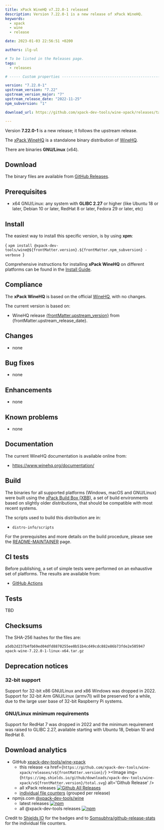 ```yaml
---
title: xPack WineHQ v7.22.0-1 released
description: Version 7.22.0-1 is a new release of xPack WineHQ.
keywords:
  - xpack
  - wine
  - release

date: 2023-01-03 22:56:51 +0200

authors: ilg-ul

# To be listed in the Releases page.
tags:
  - releases

# ----- Custom properties -----------------------------------------------------

version: "7.22.0-1"
upstream_version: "7.22"
upstream_version_major: "7"
upstream_release_date: "2022-11-25"
npm_subversion: "1"

download_url: https://github.com/xpack-dev-tools/wine-xpack/releases/tag/v7.22.0-1/

---
```


<head><title>{frontMatter.title}</title></head>
<head><meta property="og:title" content={frontMatter.title} /></head>

Version **7.22.0-1** is a new release; it follows the upstream release.

<!-- truncate -->


The [xPack WineHQ](https://xpack-dev-tools.github.io/wine-xpack/)
is a standalone binary distribution of
[WineHQ](https://www.winehq.org).

There are binaries **GNU/Linux** (x64).

## Download

The binary files are available from <a href={frontMatter.download_url}>GitHub Releases</a>.

## Prerequisites

- x64 GNU/Linux: any system with **GLIBC 2.27** or higher
  (like Ubuntu 18 or later, Debian 10 or later, RedHat 8 or later,
  Fedora 29 or later, etc)

## Install

The easiest way to install this specific version, is by using **xpm**:

<CodeBlock language="console"> {
`xpm install @xpack-dev-tools/wine@${frontMatter.version}.${frontMatter.npm_subversion} -verbose
`} </CodeBlock>

Comprehensive instructions for installing **xPack WineHQ** on different platforms
can be found in the [Install Guide](/docs/install/).

## Compliance

The **xPack WineHQ** is based on the official
[WineHQ](https://www.winehq.org), with no changes.

The current version is based on:

- WineHQ release
[{frontMatter.upstream_version}](https://dl.winehq.org/wine/source/{frontMatter.upstream_version_major}.x/) from {frontMatter.upstream_release_date}.

## Changes

- none

## Bug fixes

- none

## Enhancements

- none

## Known problems

- none

## Documentation

The current WineHQ documentation is available online from:

- https://www.winehq.org/documentation/

## Build

The binaries for all supported platforms
(Windows, macOS and GNU/Linux) were built using the
[xPack Build Box (XBB)](https://xpack.github.io/xbb/), a set
of build environments based on slightly older distributions, that should be
compatible with most recent systems.

The scripts used to build this distribution are in:

- `distro-info/scripts`

For the prerequisites and more details on the build procedure, please see the
[README-MAINTAINER](https://github.com/xpack-dev-tools/wine-xpack/blob/xpack/README-MAINTAINER.md) page.

## CI tests

Before publishing, a set of simple tests were performed on an exhaustive
set of platforms. The results are available from:

- [GitHub Actions](https://github.com/xpack-dev-tools/wine-xpack/actions/)

## Tests

TBD

## Checksums

The SHA-256 hashes for the files are:

```txt
a5db2d237b4fb69ed04dfd8870255ee0b51b4cd49cdc882e86b73fde2e505947
xpack-wine-7.22.0-1-linux-x64.tar.gz

```

## Deprecation notices

### 32-bit support

Support for 32-bit x86 GNU/Linux and x86 Windows was
dropped in 2022. Support for 32-bit Arm GNU/Linux (armv7l) will be preserved
for a while, due to the large user base of 32-bit Raspberry Pi systems.

### GNU/Linux minimum requirements

Support for RedHat 7 was dropped in 2022 and the
minimum requirement was raised to GLIBC 2.27, available starting
with Ubuntu 18, Debian 10 and RedHat 8.

## Download analytics

- GitHub [xpack-dev-tools/wine-xpack](https://github.com/xpack-dev-tools/wine-xpack/)
  - this release <a href={`https://github.com/xpack-dev-tools/wine-xpack/releases/v${frontMatter.version}/`} ><Image img={`https://img.shields.io/github/downloads/xpack-dev-tools/wine-xpack/v${frontMatter.version}/total.svg`} alt='Github Release' /></a>
  - all xPack releases [![Github All Releases](https://img.shields.io/github/downloads/xpack-dev-tools/wine-xpack/total.svg)](https://github.com/xpack-dev-tools/wine-xpack/releases/)
  - [individual file counters](https://somsubhra.github.io/github-release-stats/?username=xpack-dev-tools&repository=wine-xpack) (grouped per release)
- npmjs.com [@xpack-dev-tools/wine](https://www.npmjs.com/package/@xpack-dev-tools/wine)
  - latest releases [![npm](https://img.shields.io/npm/dw/@xpack-dev-tools/wine.svg)](https://www.npmjs.com/package/@xpack-dev-tools/wine/)
  - all @xpack-dev-tools releases [![npm](https://img.shields.io/npm/dt/@xpack-dev-tools/wine.svg)](https://www.npmjs.com/package/@xpack-dev-tools/wine/)

Credit to [Shields IO](https://shields.io) for the badges and to
[Somsubhra/github-release-stats](https://github.com/Somsubhra/github-release-stats)
for the individual file counters.
